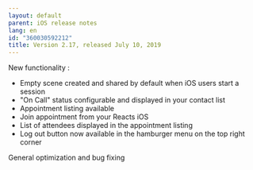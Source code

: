 ```yaml
---
layout: default
parent: iOS release notes
lang: en
id: "360030592212"
title: Version 2.17, released July 10, 2019
---
```

New functionality :

*   Empty scene created and shared by default when iOS users start a session
*   "On Call" status configurable and displayed in your contact list
*   Appointment listing available
*   Join appointment from your Reacts iOS
*   List of attendees displayed in the appointment listing
*   Log out button now available in the hamburger menu on the top right corner

General optimization and bug fixing


